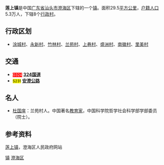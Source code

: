 {{coord|23|30|N|116|47|E|display=title}}
{{coor icon|w=24px|23|30|43|N|116|47|23|E}}

{{中国乡级行政区
| 行政区全称 = 莲上镇
| 景观照片文件名 =
| 景观照片描述 =
| 汉语拼音 = Lianshang Zhen
| 通用拼音 =
| 注音符號 =
| 其它标音类型1 =
| 其它标音1 =
| 其它标音类型2 =
| 其它标音2 =
| 其它语言类型1 = [[英语|英语]]
| 其它语言地名1 = Lianshang Town
| 其它语言类型2 =
| 其它语言地名2 =
| 上级行政区 = [[广东省|广东省]][[汕头市|汕头市]][[澄海区|澄海区]]
| 行政区类别 = [[镇|镇]]
| 行政区划代码 =
| 地理坐标 =
| 总面积 = 29.5[[平方公里|平方公里]]
| 户籍人口 = 53,067人
| 户籍人口年份 = 2003年
| 常住人口 =
| 常住人口年份 =
| 人口密度 = 1,799人/平方公里
| 行政区划 = 辖8个[[行政村|行政村]]
| 官方网站 =
| 政府驻地 =
| 邮政编码 = 515833
| 毗邻行政区 = [[莲下镇|莲下镇]] <br> [[溪南镇_(汕头市)|溪南镇]] <br> [[隆都镇|隆都镇]]
| 位置图文件名 = Location_of_Lianshang_Town_in_Chenghai_District_of_Shantou.svg
| 位置图描述 = 莲上镇位于澄海区的位置
}}

'''莲上镇'''是中国[[广东省|广东省]][[汕头市|汕头市]][[澄海区|澄海区]]下辖的一个[[镇|镇]]。面积29.5[[平方公里|平方公里]]，[[户籍人口|户籍人口]]5.3万人，下辖8个[[行政村|行政村]]。

== 行政区划 ==
* [[涂城村|涂城村]]、[[永新村|永新村]]、[[竹林村|竹林村]]、[[兰苑村|兰苑村]]、[[上巷村|上巷村]]、[[盛洲村|盛洲村]]、[[南徽村|南徽村]]、[[里美村|里美村]]

== 交通 ==
*<span style="background:red; color:white; font-size:smaller">G324</span> '''[[324国道|324国道]]'''
*<span style="background:yellow; color:black; font-size:smaller">S231</span> '''[[安澄公路|安澄公路]]'''

== 名人 ==
* [[杜国庠|杜国庠]]：兰苑村人。中国著名[[教育家|教育家]]，中国科学院哲学社会科学部学部委员（院士）。

== 参考资料 ==
[https://web.archive.org/web/20091230064624/http://www.gdchenghai.gov.cn/chgk/lianshan.html 莲上镇]，澄海区人民政府网站

{{Geographic Location (8-way)
 | 西北 = [[隆都镇|隆都镇]]
 | 北 = [[溪南镇_(汕头市)|溪南镇]]
 | 東北 = [[南海|南海]]
 | 西 = [[莲下镇|莲下镇]]
 | 中央 = '''莲上镇'''
 | 東 = [[南海|南海]]
 | 西南 = [[莲下镇|莲下镇]]
 | 南 = [[莲下镇|莲下镇]]
 | 東南 = [[南海|南海]]
}}

{{GD-stub}}
{{汕头市澄海区行政区划}}
[[category:澄海区行政区划|镇]]
[[category:汕头建制镇|澄海区]]